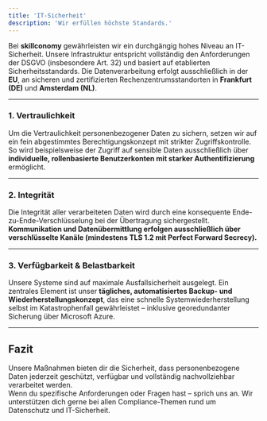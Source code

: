 ```yaml
---
title: 'IT-Sicherheit'
description: 'Wir erfüllen höchste Standards.'
---
```


Bei **skillconomy** gewährleisten wir ein durchgängig hohes Niveau an IT-Sicherheit. Unsere Infrastruktur entspricht vollständig den Anforderungen der DSGVO (insbesondere Art. 32) und basiert auf etablierten Sicherheitsstandards. Die Datenverarbeitung erfolgt ausschließlich in der **EU**, an sicheren und zertifizierten Rechenzentrumsstandorten in **Frankfurt (DE)** und **Amsterdam (NL)**.

---

### 1. Vertraulichkeit

Um die Vertraulichkeit personenbezogener Daten zu sichern, setzen wir auf ein fein abgestimmtes Berechtigungskonzept mit strikter Zugriffskontrolle. So wird beispielsweise der Zugriff auf sensible Daten ausschließlich über **individuelle, rollenbasierte Benutzerkonten mit starker Authentifizierung** ermöglicht.

---

### 2. Integrität

Die Integrität aller verarbeiteten Daten wird durch eine konsequente Ende-zu-Ende-Verschlüsselung bei der Übertragung sichergestellt. **Kommunikation und Datenübermittlung erfolgen ausschließlich über verschlüsselte Kanäle (mindestens TLS 1.2 mit Perfect Forward Secrecy).**

---

### 3. Verfügbarkeit & Belastbarkeit

Unsere Systeme sind auf maximale Ausfallsicherheit ausgelegt. Ein zentrales Element ist unser **tägliches, automatisiertes Backup- und Wiederherstellungskonzept**, das eine schnelle Systemwiederherstellung selbst im Katastrophenfall gewährleistet – inklusive georedundanter Sicherung über Microsoft Azure.

---

## Fazit

Unsere Maßnahmen bieten dir die Sicherheit, dass personenbezogene Daten jederzeit geschützt, verfügbar und vollständig nachvollziehbar verarbeitet werden.  
Wenn du spezifische Anforderungen oder Fragen hast – sprich uns an. Wir unterstützen dich gerne bei allen Compliance-Themen rund um Datenschutz und IT-Sicherheit.

[comment]: # (This actually is the most platform independent comment)